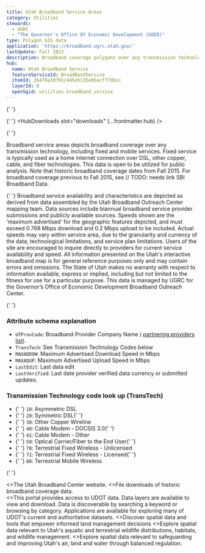 ```yaml
---
title: Utah Broadband Service Areas
category: Utilities
stewards:
  - UGRC
  - "The Governor's Office Of Economic Development (GOED)"
type: Polygon GIS data
application: 'https://broadband.ugrc.utah.gov/'
lastUpdate: Fall 2023
description: Broadband coverage polygons over any transmission technology, including fixed and mobile services.
hub:
  name: Utah Broadband Service
  featureServiceId: BroadBandService
  itemId: 2b479a30791c445eb135e05acf77dbcc
  layerId: 0
  openSgid: utilities.broadband_service
---
```



<Layout title={frontmatter.title} subTitle={frontmatter.lastUpdate} category={frontmatter.category}>
<Metadata slot="metadata" {...frontmatter} />

{' '}
<ApplicationLink slot="application-link" href={frontmatter.application} />

{' '}
<HubDownloads slot="downloads" {...frontmatter.hub} />

{' '}
<Fragment slot="summary">
  <p>
    Broadband service areas depicts broadband coverage over any transmission technology, including fixed and mobile
    services. Fixed service is typically used as a home internet connection over DSL, other copper, cable, and fiber
    technologies. This data is open to be utilized for public analysis. Note that historic broadband coverage dates from
    Fall 2015. For broadband coverage previous to Fall 2015, see // TODO: needs link SBI Broadband Data.
  </p>
</Fragment>

{' '}
<Disclaimer slot="disclaimer">
  Broadband service availability and characteristics are depicted as derived from data assembled by the Utah Broadband
  Outreach Center mapping team. Data sources include biannual broadband service provider submissions and publicly
  available sources. Speeds shown are the 'maximum advertised' for the geographic features depicted, and must exceed
  0.768 Mbps download and 0.2 Mbps upload to be included. Actual speeds may vary within service area, due to the
  granularity and currency of the data, technological limitations, and service plan limitations. Users of the site are
  encouraged to inquire directly to providers for current service availability and speed. All information presented on
  the Utah's interactive broadband map is for general reference purposes only and may contain errors and omissions. The
  State of Utah makes no warranty with respect to information available, express or implied, including but not limited
  to the fitness for use for a particular purpose. This data is managed by UGRC for the Governor’s Office of Economic
  Development Broadband Outreach Center.
</Disclaimer>

{' '}
<Fragment slot="description">
  <h3>Attribute schema explanation</h3>
  <ul class="pl-4">
    <li>
      <code class="font-semibold">UTProvCode</code>: Broadband Provider Company Name (
      <a href="https://business.utah.gov/broadband/utah-broadband-providers/">partnering providers list</a>).
    </li>
    <li>
      <code class="font-semibold">TransTech</code>: See Transmission Technology Codes below
    </li>
    <li>
      <code class="font-semibold">MAXADDOW</code>: Maximum Advertised Download Speed in Mbps
    </li>
    <li>
      <code class="font-semibold">MAXADUP</code>: Maximum Advertised Upload Speed in Mbps
    </li>
    <li>
      <code class="font-semibold">LastEdit</code>: Last data edit
    </li>
    <li>
      <code class="font-semibold">LastVerified</code>: Last date provider verified data currency or submitted updates.
    </li>
  </ul>
  <h3>Transmission Technology code look up (TransTech)</h3>
  <ul class="pl-4">
    <li>
      {' '}
      <code class="font-semibold">10</code>: Asymmetric DSL
    </li>
    <li>
      {' '}
      <code class="font-semibold">20</code>: Symmetric DSL{' '}
    </li>
    <li>
      {' '}
      <code class="font-semibold">30</code>: Other Copper Wireline
    </li>
    <li>
      {' '}
      <code class="font-semibold">40</code>: Cable Modem - DOCSIS 3.0{' '}
    </li>
    <li>
      {' '}
      <code class="font-semibold">41</code>: Cable Modem - Other
    </li>
    <li>
      {' '}
      <code class="font-semibold">50</code>: Optical Carrier/Fiber to the End User{' '}
    </li>
    <li>
      {' '}
      <code class="font-semibold">70</code>: Terrestrial Fixed Wireless - Unlicensed
    </li>
    <li>
      {' '}
      <code class="font-semibold">71</code>: Terrestrial Fixed Wireless - Licensed{' '}
    </li>
    <li>
      {' '}
      <code class="font-semibold">80</code>: Terrestrial Mobile Wireless
    </li>
  </ul>
</Fragment>

{' '}
<Section title={`More ${frontmatter.title} resources`} slot="more-resources" stripe titlePosition="center">
  <GridForMoreResources>
    <CardWithPopularLink title="GOEO" href="https://broadband.utah.gov/">
      <>The Utah Broadband Center website.</>
    </CardWithPopularLink>
    <CardWithPopularLink
      title="Historic data"
      href="https://drive.google.com/drive/folders/1BwZ_p5bZVtewcQehU-o51el78eIHyQ1s"
    >
      <>File downloads of historic broadband coverage data.</>
    </CardWithPopularLink>
  </GridForMoreResources>
</Section>

  <Section title="You might also like" slot="you-might-also-like" titlePosition="center">
    <GridForYouMightLike>
      <CardWithSmallLink title="UDOT Data Portal" href="https://data.udot.utah.gov">
        <>This portal provides access to UDOT data. Data layers are available to view and download. Data is discoverable
        by searching a keyword or browsing by category. Applications are available for exploring many of UDOT's current
        and authoritative datasets.</>
      </CardWithSmallLink>
      <CardWithSmallLink title="SITLA GIS Portal" href="https://gis.trustlands.utah.gov">
        <>Discover spatial data and tools that empower informed land management decisions</>
      </CardWithSmallLink>
      <CardWithSmallLink title="DNR Data Portal" href="https://dwr-data-utahdnr.hub.arcgis.com/">
        <>Explore spatial data relevant to Utah's aquatic and terrestrial wildlife distributions, habitats, and wildlife
        management.</>
      </CardWithSmallLink>
      <CardWithSmallLink title="DEQ Data Portal" href="https://utahdeq.maps.arcgis.com/home/index.html">
        <>Explore spatial data relevant to safeguarding and improving Utah's air, land and water through balanced
        regulation.</>
      </CardWithSmallLink>
    </GridForYouMightLike>
  </Section>
</Layout>
